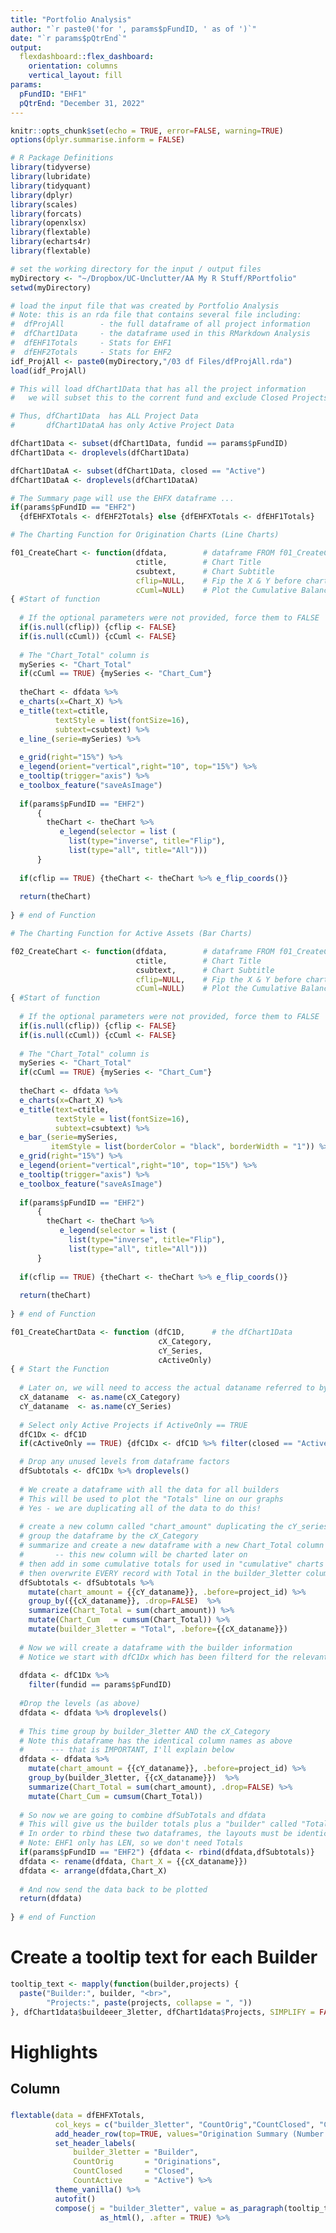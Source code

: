 ```yaml
---
title: "Portfolio Analysis" 
author: "`r paste0('for ', params$pFundID, ' as of ')`"
date: "`r params$pQtrEnd`"
output:
  flexdashboard::flex_dashboard:
    orientation: columns
    vertical_layout: fill
params:
  pFundID: "EHF1"
  pQtrEnd: "December 31, 2022"
---
```


```r

knitr::opts_chunk$set(echo = TRUE, error=FALSE, warning=TRUE)
options(dplyr.summarise.inform = FALSE)

```


```r

# R Package Definitions                                       
library(tidyverse)
library(lubridate)
library(tidyquant)  
library(dplyr)
library(scales)
library(forcats)
library(openxlsx)
library(flextable)
library(echarts4r)
library(flextable)

# set the working directory for the input / output files
myDirectory <- "~/Dropbox/UC-Unclutter/AA My R Stuff/RPortfolio"
setwd(myDirectory)

# load the input file that was created by Portfolio Analysis
# Note: this is an rda file that contains several file including:
#  dfProjAll        - the full dataframe of all project information
#  dfChart1Data     - the dataframe used in this RMarkdown Analysis
#  dfEHF1Totals     - Stats for EHF1
#  dfEHF2Totals     - Stats for EHF2
idf_ProjAll <- paste0(myDirectory,"/03 df Files/dfProjAll.rda")
load(idf_ProjAll)

# This will load dfChart1Data that has all the project information
#   we will subset this to the corrent fund and exclude Closed Projects

# Thus, dfChart1Data  has ALL Project Data
#       dfChart1DataA has only Active Project Data

dfChart1Data <- subset(dfChart1Data, fundid == params$pFundID)
dfChart1Data <- droplevels(dfChart1Data)

dfChart1DataA <- subset(dfChart1Data, closed == "Active")
dfChart1DataA <- droplevels(dfChart1DataA)

# The Summary page will use the EHFX dataframe ...
if(params$pFundID == "EHF2")
  {dfEHFXTotals <- dfEHF2Totals} else {dfEHFXTotals <- dfEHF1Totals}

```


```r

# The Charting Function for Origination Charts (Line Charts)

f01_CreateChart <- function(dfdata,        # dataframe FROM f01_CreateChartData
                            ctitle,        # Chart Title
                            csubtext,      # Chart Subtitle
                            cflip=NULL,    # Fip the X & Y before charting
                            cCuml=NULL)    # Plot the Cumulative Balance
{ #Start of function
  
  # If the optional parameters were not provided, force them to FALSE
  if(is.null(cflip)) {cflip <- FALSE}
  if(is.null(cCuml)) {cCuml <- FALSE}
  
  # The "Chart_Total" column is 
  mySeries <- "Chart_Total"
  if(cCuml == TRUE) {mySeries <- "Chart_Cum"}
  
  theChart <- dfdata %>% 
  e_charts(x=Chart_X) %>% 
  e_title(text=ctitle,
          textStyle = list(fontSize=16),
          subtext=csubtext) %>% 
  e_line_(serie=mySeries) %>% 
 
  e_grid(right="15%") %>% 
  e_legend(orient="vertical",right="10", top="15%") %>% 
  e_tooltip(trigger="axis") %>% 
  e_toolbox_feature("saveAsImage")
  
  if(params$pFundID == "EHF2")
      {  
        theChart <- theChart %>% 
           e_legend(selector = list (
             list(type="inverse", title="Flip"),
             list(type="all", title="All")))
      }
  
  if(cflip == TRUE) {theChart <- theChart %>% e_flip_coords()}
  
  return(theChart) 
  
} # end of Function

```

```r

# The Charting Function for Active Assets (Bar Charts)

f02_CreateChart <- function(dfdata,        # dataframe FROM f01_CreateChartData
                            ctitle,        # Chart Title
                            csubtext,      # Chart Subtitle
                            cflip=NULL,    # Fip the X & Y before charting
                            cCuml=NULL)    # Plot the Cumulative Balance
{ #Start of function
  
  # If the optional parameters were not provided, force them to FALSE
  if(is.null(cflip)) {cflip <- FALSE}
  if(is.null(cCuml)) {cCuml <- FALSE}
  
  # The "Chart_Total" column is 
  mySeries <- "Chart_Total"
  if(cCuml == TRUE) {mySeries <- "Chart_Cum"}
  
  theChart <- dfdata %>% 
  e_charts(x=Chart_X) %>% 
  e_title(text=ctitle,
          textStyle = list(fontSize=16),
          subtext=csubtext) %>% 
  e_bar_(serie=mySeries,
         itemStyle = list(borderColor = "black", borderWidth = "1")) %>% 
  e_grid(right="15%") %>% 
  e_legend(orient="vertical",right="10", top="15%") %>% 
  e_tooltip(trigger="axis") %>% 
  e_toolbox_feature("saveAsImage")
  
  if(params$pFundID == "EHF2")
      {  
        theChart <- theChart %>% 
           e_legend(selector = list (
             list(type="inverse", title="Flip"),
             list(type="all", title="All")))
      }
   
  if(cflip == TRUE) {theChart <- theChart %>% e_flip_coords()}
  
  return(theChart) 
  
} # end of Function
```

```r

f01_CreateChartData <- function (dfC1D,      # the dfChart1Data
                                 cX_Category,
                                 cY_Series,
                                 cActiveOnly)
{ # Start the Function
  
  # Later on, we will need to access the actual dataname referred to by these parameters
  cX_dataname  <- as.name(cX_Category)
  cY_dataname  <- as.name(cY_Series)
  
  # Select only Active Projects if ActiveOnly == TRUE
  dfC1Dx <- dfC1D
  if(cActiveOnly == TRUE) {dfC1Dx <- dfC1D %>% filter(closed == "Active")}

  # Drop any unused levels from dataframe factors
  dfSubtotals <- dfC1Dx %>% droplevels()
    
  # We create a dataframe with all the data for all builders
  # This will be used to plot the "Totals" line on our graphs
  # Yes - we are duplicating all of the data to do this!
  
  # create a new column called "chart_amount" duplicating the cY_series value
  # group the dataframe by the cX_Category
  # summarize and create a new dataframe with a new Chart_Total column
  #       -- this new column will be charted later on
  # then add in some cumulative totals for used in "cumulative" charts
  # then overwrite EVERY record with Total in the builder_3letter column
  dfSubtotals <- dfSubtotals %>% 
    mutate(chart_amount = {{cY_dataname}}, .before=project_id) %>% 
    group_by({{cX_dataname}}, .drop=FALSE)  %>% 
    summarize(Chart_Total = sum(chart_amount)) %>% 
    mutate(Chart_Cum   = cumsum(Chart_Total)) %>% 
    mutate(builder_3letter = "Total", .before={{cX_dataname}})
  
  # Now we will create a dataframe with the builder information
  # Notice we start with dfC1Dx which has been filterd for the relevant fund
  
  dfdata <- dfC1Dx %>% 
    filter(fundid == params$pFundID)
  
  #Drop the levels (as above)
  dfdata <- dfdata %>% droplevels()
  
  # This time group by builder_3letter AND the cX_Category
  # Note this dataframe has the identical column names as above
  #      --- that is IMPORTANT, I'll explain below
  dfdata <- dfdata %>% 
    mutate(chart_amount = {{cY_dataname}}, .before=project_id) %>% 
    group_by(builder_3letter, {{cX_dataname}})  %>%
    summarize(Chart_Total = sum(chart_amount), .drop=FALSE) %>% 
    mutate(Chart_Cum = cumsum(Chart_Total))
  
  # So now we are going to combine dfSubTotals and dfdata
  # This will give us the builder totals plus a "builder" called "Total"
  # In order to rbind these two dataframes, the layouts must be identical
  # Note: EHF1 only has LEN, so we don't need Totals
  if(params$pFundID == "EHF2") {dfdata <- rbind(dfdata,dfSubtotals)}
  dfdata <- rename(dfdata, Chart_X = {{cX_dataname}})
  dfdata <- arrange(dfdata,Chart_X)  
  
  # And now send the data back to be plotted
  return(dfdata)
  
} # end of Function
```
# Create a tooltip text for each Builder 
```r

tooltip_text <- mapply(function(builder,projects) {
  paste("Builder:", builder, "<br>", 
        "Projects:", paste(projects, collapse = ", "))
}, dfChart1data$buildeeer_3letter, dfChart1data$Projects, SIMPLIFY = FALSE)
```
# Highlights {data-navmenu="Summary"}

## Column <!-- Column 1 -->

### <!-- Table: Number of Investments -->

```r

flextable(data = dfEHFXTotals,
          col_keys = c("builder_3letter", "CountOrig","CountClosed", "CountActive")) %>% 
          add_header_row(top=TRUE, values="Origination Summary (Number of Investments)",colwidths=4) %>%         
          set_header_labels(
              builder_3letter = "Builder", 
              CountOrig       = "Originations", 
              CountClosed     = "Closed", 
              CountActive     = "Active") %>% 
          theme_vanilla() %>%         
          autofit()
          compose(j = "builder_3letter", value = as_paragraph(tooltip_text) %>%
                    as_html(), .after = TRUE) %>%

```


